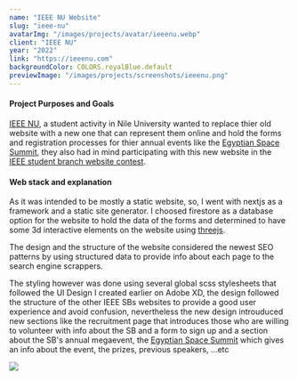 ```yaml
---
name: "IEEE NU Website"
slug: "ieee-nu"
avatarImg: "/images/projects/avatar/ieeenu.webp"
client: "IEEE NU"
year: "2022"
link: "https://ieeenu.com"
backgroundColor: COLORS.royalBlue.default
previewImage: "/images/projects/screenshots/ieeenu.png"
---
```


#### Project Purposes and Goals

[IEEE NU](https://ieeenu.com), a student activity in Nile University wanted to replace thier old website with a new one that can represent them online and hold the forms and registration processes for thier annual events like the [Egyptian Space Summit](https://ieenu.com/spacesummit), they also had in mind participating with this new website in the [IEEE student branch website contest](https://students.ieee.org/student-opportunities/sac-awards-programs/ieee-student-branch-website-contest/).

<VideoPlayer loop autoPlay="autoplay" muted caption="IEEE NU's previous website" playsInline>
  <source src="/videos/projects/legacy-ieeenu.webm" type="video/webm" />
  <source src="/videos/projects/legacy-ieeenu.mp4" type="video/mp4" />
</VideoPlayer>

#### Web stack and explanation

As it was intended to be mostly a static website, so, I went with nextjs as a framework and a static site generator. I choosed firestore as a database option for the website to hold the data of the forms and determined to have some 3d interactive elements on the website using [threejs](https://threejs.org). 

The design and the structure of the website considered the newest SEO patterns by using structured data to provide info about each page to the search engine scrappers.

The styling however was done using several global scss stylesheets that followed the UI Design I created earlier on Adobe XD, the design followed the structure of the other IEEE SBs websites to provide a good user experience and avoid confusion, nevertheless the new design introuduced new sections like the recruitment page that introduces those who are willing to volunteer with info about the SB and a form to sign up and a section about the SB's annual megaevent, the
[Egyptian Space Summit](https://ieenu.com/spacesummit) which gives an info about the event, the prizes, previous speakers, ...etc

<img src="/images/projects/ui_designs.png" />

